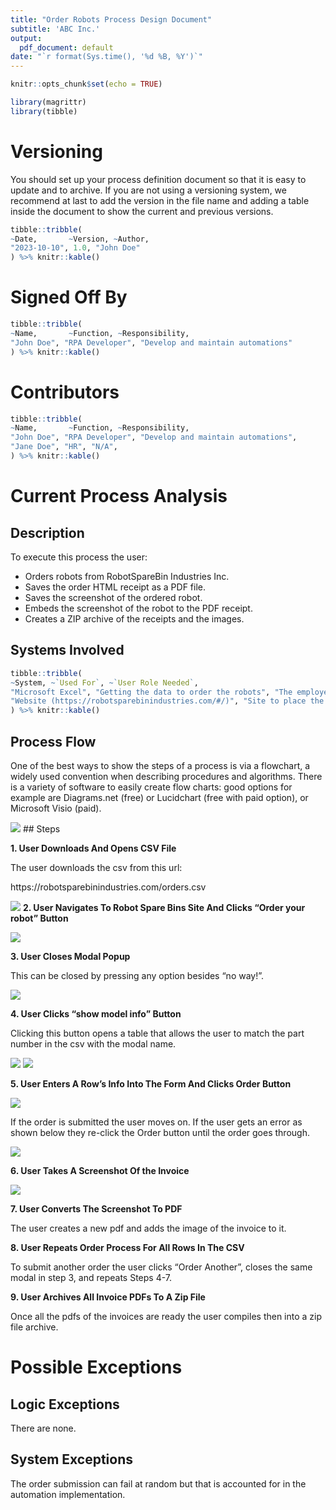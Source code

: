 ```yaml
---
title: "Order Robots Process Design Document"
subtitle: 'ABC Inc.'
output:
  pdf_document: default
date: "`r format(Sys.time(), '%d %B, %Y')`"
---
```


```r
knitr::opts_chunk$set(echo = TRUE)

library(magrittr)
library(tibble)
```

# Versioning

You should set up your process definition document so that it is easy to update and to archive. If you are not using a versioning system, we recommend at last to add the version in the file name and adding a table inside the document to show the current and previous versions.

```r
tibble::tribble(
~Date,       ~Version, ~Author,
"2023-10-10", 1.0, "John Doe"
) %>% knitr::kable()
```

# Signed Off By

```r
tibble::tribble(
~Name,       ~Function, ~Responsibility,
"John Doe", "RPA Developer", "Develop and maintain automations"
) %>% knitr::kable()
```

# Contributors

```r
tibble::tribble(
~Name,       ~Function, ~Responsibility,
"John Doe", "RPA Developer", "Develop and maintain automations",
"Jane Doe", "HR", "N/A",
) %>% knitr::kable()
```

# Current Process Analysis

## Description

To execute this process the user:

* Orders robots from RobotSpareBin Industries Inc.
* Saves the order HTML receipt as a PDF file.
* Saves the screenshot of the ordered robot.
* Embeds the screenshot of the robot to the PDF receipt.
* Creates a ZIP archive of the receipts and the images.

## Systems Involved

```r
tibble::tribble(
~System, ~`Used For`, ~`User Role Needed`,
"Microsoft Excel", "Getting the data to order the robots", "The employee must download it from the site",
"Website (https://robotsparebinindustries.com/#/)", "Site to place the orders", "N/A",
) %>% knitr::kable()
```

## Process Flow

One of the best ways to show the steps of a process is via a flowchart, a widely used convention when describing procedures and algorithms. There is a variety of software to easily create flow charts: good options for example are Diagrams.net (free) or Lucidchart (free with paid option), or Microsoft Visio (paid).

![](images/process_flow.png)
## Steps

**1. User Downloads And Opens CSV File**

The user downloads the csv from this url:

https://robotsparebinindustries.com/orders.csv

![](images/1_csv.png)
**2. User Navigates To Robot Spare Bins Site And Clicks "Order your robot" Button**

![](images/2_site.png)

**3. User Closes Modal Popup**

This can be closed by pressing any option besides "no way!".

![](images/3_modal.png)

**4. User Clicks "show model info" Button**

Clicking this button opens a table that allows the user to match the part number in the csv with the modal name.

![](images/4_model_info.png)
![](images/5_model_info.png)

**5. User Enters A Row's Info Into The Form And Clicks Order Button**

![](images/6_make_order.png)

If the order is submitted the user moves on. If the user gets an error as shown below they re-click the Order button until the order goes through.

![](images/7_order_error.png)

**6. User Takes A Screenshot Of the Invoice**

![](images/8_order_submitted.png)

**7. User Converts The Screenshot To PDF**

The user creates a new pdf and adds the image of the invoice to it.

**8. User Repeats Order Process For All Rows In The CSV**

To submit another order the user clicks "Order Another", closes the same modal in step 3, and repeats Steps 4-7. 

**9. User Archives All Invoice PDFs To A Zip File**

Once all the pdfs of the invoices are ready the user compiles then into a zip file archive.

# Possible Exceptions

## Logic Exceptions

There are none.

## System Exceptions

The order submission can fail at random but that is accounted for in the automation implementation.


